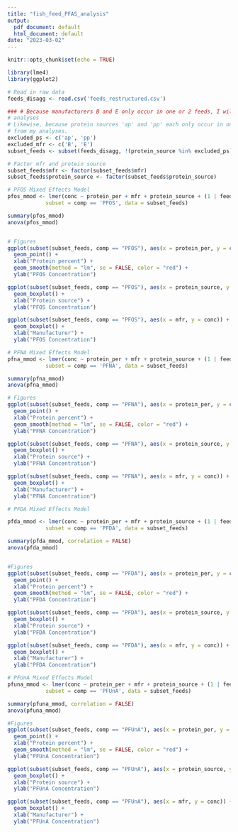```yaml
---
title: "fish_feed_PFAS_analysis"
output:
  pdf_document: default
  html_document: default
date: "2023-03-02"
---
```


```r
knitr::opts_chunk$set(echo = TRUE)
```

```r
library(lme4)
library(ggplot2)
```

```r
# Read in raw data
feeds_disagg <- read.csv('feeds_restructured.csv')

### # Because manufacturers B and E only occur in one or 2 feeds, I will omit them from my
# analyses
# Likewise, because protein sources 'ap' and 'pp' each only occur in one feed, I will omit them
# from my analyses.
excluded_ps <- c('ap', 'pp')
excluded_mfr <- c('B', 'E')
subset_feeds <- subset(feeds_disagg, !(protein_source %in% excluded_ps) & !(mfr %in% excluded_mfr))

# Factor mfr and protein source
subset_feeds$mfr <- factor(subset_feeds$mfr)
subset_feeds$protein_source <- factor(subset_feeds$protein_source)
```

```r
# PFOS Mixed Effects Model
pfos_mmod <- lmer(conc ~ protein_per + mfr + protein_source + (1 | feed_num), 
            subset = comp == 'PFOS', data = subset_feeds)

summary(pfos_mmod)
anova(pfos_mmod)


# Figures
ggplot(subset(subset_feeds, comp == "PFOS"), aes(x = protein_per, y = conc)) +
  geom_point() +
  xlab("Protein percent") +
  geom_smooth(method = "lm", se = FALSE, color = "red") +
  ylab("PFOS Concentration")

ggplot(subset(subset_feeds, comp == "PFOS"), aes(x = protein_source, y = conc)) +
  geom_boxplot() +
  xlab("Protein source") +
  ylab("PFOS Concentration")

ggplot(subset(subset_feeds, comp == "PFOS"), aes(x = mfr, y = conc)) +
  geom_boxplot() +
  xlab("Manufacturer") +
  ylab("PFOS Concentration")
```


```r
# PFNA Mixed Effects Model
pfna_mmod <- lmer(conc ~ protein_per + mfr + protein_source + (1 | feed_num), 
            subset = comp == 'PFNA', data = subset_feeds)

summary(pfna_mmod)
anova(pfna_mmod)

# Figures
ggplot(subset(subset_feeds, comp == "PFNA"), aes(x = protein_per, y = conc)) +
  geom_point() +
  xlab("Protein percent") +
  geom_smooth(method = "lm", se = FALSE, color = "red") +
  ylab("PFNA Concentration")

ggplot(subset(subset_feeds, comp == "PFNA"), aes(x = protein_source, y = conc)) +
  geom_boxplot() +
  xlab("Protein source") +
  ylab("PFNA Concentration")

ggplot(subset(subset_feeds, comp == "PFNA"), aes(x = mfr, y = conc)) +
  geom_boxplot() +
  xlab("Manufacturer") +
  ylab("PFNA Concentration")
```

```r
# PFDA Mixed Effects Model

pfda_mmod <- lmer(conc ~ protein_per + mfr + protein_source + (1 | feed_num), 
            subset = comp == 'PFDA', data = subset_feeds)

summary(pfda_mmod, correlation = FALSE)
anova(pfda_mmod)


#Figures
ggplot(subset(subset_feeds, comp == "PFDA"), aes(x = protein_per, y = conc)) +
  geom_point() +
  xlab("Protein percent") +
  geom_smooth(method = "lm", se = FALSE, color = "red") +
  ylab("PFDA Concentration")

ggplot(subset(subset_feeds, comp == "PFDA"), aes(x = protein_source, y = conc)) +
  geom_boxplot() +
  xlab("Protein source") +
  ylab("PFDA Concentration")

ggplot(subset(subset_feeds, comp == "PFDA"), aes(x = mfr, y = conc)) +
  geom_boxplot() +
  xlab("Manufacturer") +
  ylab("PFDA Concentration")

```

```r
# PFUnA Mixed Effects Model
pfuna_mmod <- lmer(conc ~ protein_per + mfr + protein_source + (1 | feed_num), 
            subset = comp == 'PFUnA', data = subset_feeds)

summary(pfuna_mmod, correlation = FALSE)
anova(pfuna_mmod)

#Figures
ggplot(subset(subset_feeds, comp == "PFUnA"), aes(x = protein_per, y = conc)) +
  geom_point() +
  xlab("Protein percent") +
  geom_smooth(method = "lm", se = FALSE, color = "red") +
  ylab("PFUnA Concentration")

ggplot(subset(subset_feeds, comp == "PFUnA"), aes(x = protein_source, y = conc)) +
  geom_boxplot() +
  xlab("Protein source") +
  ylab("PFUnA Concentration")

ggplot(subset(subset_feeds, comp == "PFUnA"), aes(x = mfr, y = conc)) +
  geom_boxplot() +
  xlab("Manufacturer") +
  ylab("PFUnA Concentration")
```



